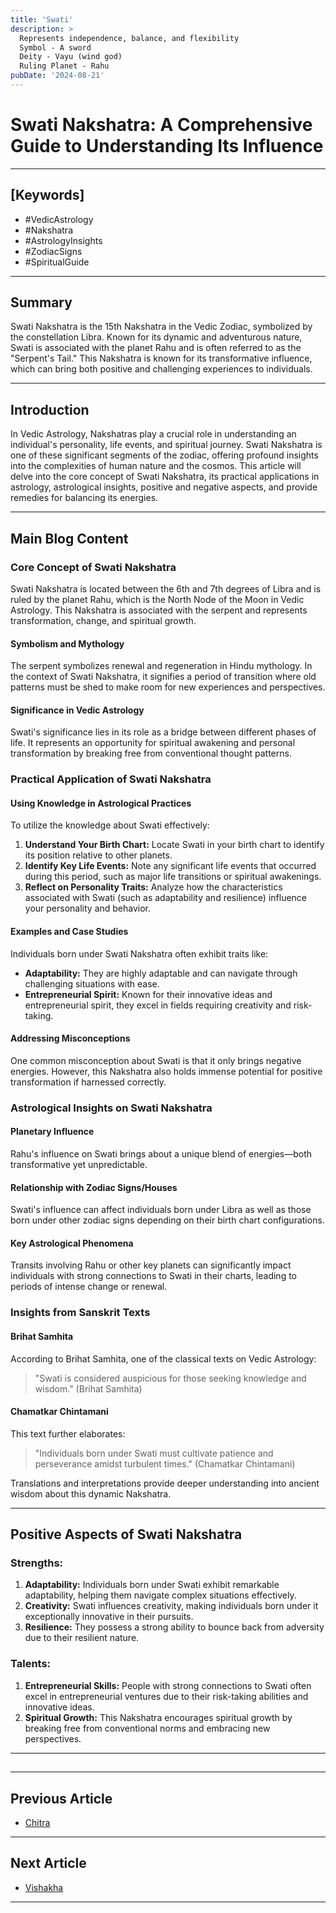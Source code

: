 ```yaml
---
title: 'Swati'
description: >
  Represents independence, balance, and flexibility
  Symbol - A sword
  Deity - Vayu (wind god)
  Ruling Planet - Rahu
pubDate: '2024-08-21'
---
```


# Swati Nakshatra: A Comprehensive Guide to Understanding Its Influence

---

## [Keywords]
- #VedicAstrology
- #Nakshatra
- #AstrologyInsights
- #ZodiacSigns
- #SpiritualGuide

---

## Summary
Swati Nakshatra is the 15th Nakshatra in the Vedic Zodiac, symbolized by the constellation Libra. Known for its dynamic and adventurous nature, Swati is associated with the planet Rahu and is often referred to as the "Serpent's Tail." This Nakshatra is known for its transformative influence, which can bring both positive and challenging experiences to individuals.

---

## Introduction
In Vedic Astrology, Nakshatras play a crucial role in understanding an individual's personality, life events, and spiritual journey. Swati Nakshatra is one of these significant segments of the zodiac, offering profound insights into the complexities of human nature and the cosmos. This article will delve into the core concept of Swati Nakshatra, its practical applications in astrology, astrological insights, positive and negative aspects, and provide remedies for balancing its energies.

---

## Main Blog Content

### Core Concept of Swati Nakshatra
Swati Nakshatra is located between the 6th and 7th degrees of Libra and is ruled by the planet Rahu, which is the North Node of the Moon in Vedic Astrology. This Nakshatra is associated with the serpent and represents transformation, change, and spiritual growth.

#### Symbolism and Mythology
The serpent symbolizes renewal and regeneration in Hindu mythology. In the context of Swati Nakshatra, it signifies a period of transition where old patterns must be shed to make room for new experiences and perspectives.

#### Significance in Vedic Astrology
Swati's significance lies in its role as a bridge between different phases of life. It represents an opportunity for spiritual awakening and personal transformation by breaking free from conventional thought patterns.

### Practical Application of Swati Nakshatra

#### Using Knowledge in Astrological Practices
To utilize the knowledge about Swati effectively:
1. **Understand Your Birth Chart:** Locate Swati in your birth chart to identify its position relative to other planets.
2. **Identify Key Life Events:** Note any significant life events that occurred during this period, such as major life transitions or spiritual awakenings.
3. **Reflect on Personality Traits:** Analyze how the characteristics associated with Swati (such as adaptability and resilience) influence your personality and behavior.

#### Examples and Case Studies
Individuals born under Swati Nakshatra often exhibit traits like:
- **Adaptability:** They are highly adaptable and can navigate through challenging situations with ease.
- **Entrepreneurial Spirit:** Known for their innovative ideas and entrepreneurial spirit, they excel in fields requiring creativity and risk-taking.

#### Addressing Misconceptions
One common misconception about Swati is that it only brings negative energies. However, this Nakshatra also holds immense potential for positive transformation if harnessed correctly.

### Astrological Insights on Swati Nakshatra

#### Planetary Influence
Rahu's influence on Swati brings about a unique blend of energies—both transformative yet unpredictable.

#### Relationship with Zodiac Signs/Houses
Swati's influence can affect individuals born under Libra as well as those born under other zodiac signs depending on their birth chart configurations.

#### Key Astrological Phenomena
Transits involving Rahu or other key planets can significantly impact individuals with strong connections to Swati in their charts, leading to periods of intense change or renewal.

### Insights from Sanskrit Texts

#### Brihat Samhita
According to Brihat Samhita, one of the classical texts on Vedic Astrology:
> "Swati is considered auspicious for those seeking knowledge and wisdom." (Brihat Samhita)

#### Chamatkar Chintamani
This text further elaborates:
> "Individuals born under Swati must cultivate patience and perseverance amidst turbulent times." (Chamatkar Chintamani)

Translations and interpretations provide deeper understanding into ancient wisdom about this dynamic Nakshatra.

---

## Positive Aspects of Swati Nakshatra

### Strengths:
1. **Adaptability:** Individuals born under Swati exhibit remarkable adaptability, helping them navigate complex situations effectively.
2. **Creativity:** Swati influences creativity, making individuals born under it exceptionally innovative in their pursuits.
3. **Resilience:** They possess a strong ability to bounce back from adversity due to their resilient nature.

### Talents:
1. **Entrepreneurial Skills:** People with strong connections to Swati often excel in entrepreneurial ventures due to their risk-taking abilities and innovative ideas.
2. **Spiritual Growth:** This Nakshatra encourages spiritual growth by breaking free from conventional norms and embracing new perspectives.

---

##
---

## Previous Article
- [Chitra](/blogs-md/05_Nakshatra/0514_Chitra.mdx)

---

## Next Article
- [Vishakha](/blogs-md/05_Nakshatra/0516_Vishakha.mdx)

---

